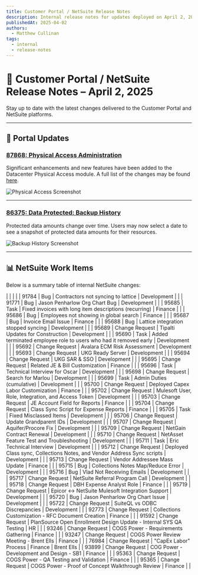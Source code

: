 ```yaml
---
title: Customer Portal / NetSuite Release Notes
description: Internal release notes for updates deployed on April 2, 2025.
publishedAt: 2025-04-02
authors:
  - Matthew Cullinan
tags:
  - internal
  - release-notes
---
```


# 🚀 Customer Portal / NetSuite Release Notes – April 2, 2025

Stay up to date with the latest changes delivered to the Customer Portal and NetSuite platforms.

---

## 🧭 Portal Updates

### [**87868**: Physical Access Administration](https://tfs.databank.com/tfs/EdgeDevCollection/DataBank/_workitems/edit/87868)
Significant enhancements and new features have been added to the Datacenter Physical Access module. A full list of the changes may be found [here](https://kb-ext.databank.com/en_US/physical-access-administration).

![Physical Access Screenshot](https://static.helpjuice.com/helpjuice_production/uploads/upload/image/23184/direct/1743513421688/image.png)

---

### [**86375**: Data Protected: Backup History](https://tfs.databank.com/tfs/EdgeDevCollection/DataBank/_workitems/edit/86375)
Protected data amounts change over time. Users may now select a date to see a snapshot of protected data amounts for their resources.

![Backup History Screenshot](https://static.helpjuice.com/helpjuice_production/uploads/upload/image/23184/direct/1743514102749/image.png)

---

## 📊 NetSuite Work Items

Below is a summary table of internal NetSuite changes:

|  |
|  |
| 91784 | Bug | Contractors not syncing to lattice | Development |  |
| 91771 | Bug | Jason Penharlow Org Chart Bug | Development |  |
| 95685 | Task | Fixed invoices with long item descriptions (recurring) | Finance |  |
| 95686 | Bug | Employees not showing in global search | Finance |  |
| 95687 | Bug | Invoice Email Issue | Finance |  |
| 95688 | Bug | Lattice integration stopped syncing | Development |  |
| 95689 | Change Request | Tipalti Updates for Construction | Development |  |
| 95690 | Task | Added terminated employee role to users who had it removed early | Development |  |
| 95692 | Change Request | Avalara ECM Risk Assessment | Development |  |
| 95693 | Change Request | UKG Ready Server | Development |  |
| 95694 | Change Request | UKG SAR & SSO | Development |  |
| 95695 | Change Request | Related JE & Bill Customization | Finance |  |
| 95696 | Task | Technical Interview for Oscar | Development |  |
| 95698 | Change Request | Search for Marlou | Development |  |
| 95699 | Task | Admin Duties (cumulative) | Development |  |
| 95700 | Change Request | Deployed Capex Labor Customization | Finance |  |
| 95702 | Change Request | Mulesoft User, Role, Integration, and Access Token | Development |  |
| 95703 | Change Request | JE Account Field for Reports | Finance |  |
| 95704 | Change Request | Class Sync Script for Expense Reports | Finance |  |
| 95705 | Task | Fixed Misclassed Items | Development |  |
| 95706 | Change Request | Update Grandparent IDs | Development |  |
| 95707 | Change Request | Aquifer/Procore Fix | Development |  |
| 95709 | Change Request | NetGain Contract Renewal | Development |  |
| 95710 | Change Request | NetAsset Feature Test and Troubleshooting | Development |  |
| 95711 | Task | Eric Technical Interview | Development |  |
| 95712 | Change Request | Deployed Class sync, Collections Notes, and Vendor Address Sync scripts | Development |  |
| 95713 | Change Request | Vendor Addressee Mass Update | Finance |  |
| 95715 | Bug | Collections Notes Map/Reduce Error | Development |  |
| 95716 | Bug | Vlad Not Receiving Emails | Development |  |
| 95717 | Change Request | NetSuite Referral Program Call | Development |  |
| 95718 | Change Request | DBH Expense Analyst Role | Finance |  |
| 95719 | Change Request | Epicor <-> NetSuite Mulesoft Integration Support | Development |  |
| 95720 | Bug | Jason Penharlow Org Chart Issue | Development |  |
| 95722 | Change Request | SuiteQL vs ODBC Discrepancies | Development |  |
| 92773 | Change Request | Collections Customization - RFC Document Creation | Finance |  |
| 91592 | Change Request | PlanSource Open Enrollment Design Update - Internal SYS QA Testing | HR |  |
| 93246 | Change Request | COGS Power - Requirements Gathering | Finance |  |
| 93247 | Change Request | COGS Power Review Meeting - Brent Ells | Finance |  |
| 76984 | Change Request | "CapEx Labor" Process | Finance | Brent Ells |
| 93899 | Change Request | COG Power - Development and Design - SB1 | Finance |  |
| 95363 | Change Request | COGS Power - QA Testing and Validation | Finance |  |
| 95365 | Change Request | COGS Power - Proof of Concept Walkthrough Review | Finance |  |